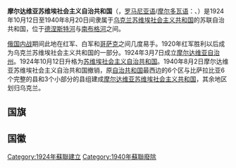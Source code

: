 {{expand|time=2013-04-14T07:18:48+00:00}}
{{unreferenced|time=2013-04-14T07:18:48+00:00}}
{{Infobox Former Country
|native_name            = {{lang|ru|Молдавская Автономная Советская Социалистическая Республика}}<br />
{{lang|ro-Cyrl|Република Аутономэ Советикэ Cочиалистэ Молдовеняскэ}}<br />
{{lang|ro-Latn|Republica Autonomă Sovietică Socialistă Moldovenească}}
|conventional_long_name = 摩尔达维亚苏维埃社会主义自治共和国
|government_type =苏联自治共和国
|common_name            = 摩尔达维亚
|continent              = 欧洲
|region                 = 东欧
|capital               = [[巴尔塔|巴尔塔]]（1924-28）<br>[[科托夫斯克_(烏克蘭)|科托夫斯克]]（1928-29）<br />[[蒂拉斯波爾|蒂拉斯波爾]]（1929-40）
|year_start             = 1924年
|date_start             = 10月12日    
|year_end               = 1940年
|date_end               = 8月2日
|p1                     = 摩尔达维亚自治州
|flag_p1                = Flag of Ukrainian SSR (1919-1929).svg
|p2                     = 波多利亞省
|flag_p2                = Coat of arms of Podolye Governorate 1856.svg
|s1                     = 摩爾達維亞蘇維埃社會主義共和國
|flag_s1                = Flag of Moldavian SSR (1941-1952).svg
|s2                     = 烏克蘭蘇維埃社會主義共和國
|flag_s2                = Flag of Ukrainian SSR (1937-1949).svg
|image_flag   = Flag of Moldavian Autonomous Soviet Socialist Republic.svg
|flag_type              = 旗幟 (1938-1940)
|flag                   = 摩爾達維亞蘇維埃社會主義共和國國旗
|image_coat   = Emblem of the Moldavian ASSR (1929-1938).svg
|symbol_type            = 紋章 (1938-1940)
|image_map = Romania MASSR 1920 es.svg
|image_map2 = Soviet Union - Moldavian ASSR (1930, zoom).svg
|image_map3 = Romania MASSR 1920.svg
|today               = {{flag|德涅斯特河沿岸}}<br />{{flag|摩爾多瓦}}<br>{{flag|乌克兰}}
}}
{{NOT|摩尔达维亚苏维埃社会主义共和国}}
'''摩尔达维亚苏维埃社会主义自治共和国'''（{{lang-ru|Молдавская Автономная Советская Социалистическая Республика}}，[[罗马尼亚语|罗马尼亚语]]/[[摩尔多瓦语|摩尔多瓦语]]：{{lang|ro-Cyrl|Република Аутономэ Советикэ Cочиалистэ Молдовеняскэ}}、{{lang|ro-Latn|Republica Autonomă Sovietică Socialistă Moldovenească}}）是1924年10月12日至1940年8月20日间隶属于[[乌克兰苏维埃社会主义共和国|乌克兰苏维埃社会主义共和国]]的苏联自治共和国，位于[[德涅斯特河|德涅斯特河]]与[[南布格河|南布格河]]之间。

[[俄国内战|俄国内战]]期间此地在红军、白军和[[哥萨克|哥萨克]]之间几度易手。1920年红军胜利以后成为乌克兰苏维埃社会主义共和国的一部分。1924年3月7日成立[[摩尔达维亚|摩尔达维亚]][[自治州|自治州]]。1924年10月12日升格为[[苏维埃社会主义自治共和国|苏维埃社会主义自治共和国]]。1940年8月2日摩尔达维亚苏维埃社会主义自治共和国撤销，原[[自治共和国|自治共和国]]最西边的6个区与比萨拉比亚6个完整的县和3个小部分的县组建成[[摩尔达维亚苏维埃社会主义共和国|摩尔达维亚苏维埃社会主义共和国]]，其余地区划归乌克兰。

== 国旗 ==
{{gallery
|File:Flag of Moldavian Autonomous Soviet Socialist Republic (1925-1932).svg|（1925－1932）
|File:Flag of Moldavian Autonomous Soviet Socialist Republic (1937-1938).svg|（1937－1938）
|File:Flag of Moldavian Autonomous Soviet Socialist Republic.svg|（1938－1940）
}}
== 国徽 ==
{{gallery
|File:Emblem of the Ukrainian SSR (1919-1929).svg|1924年—1929年
|File:Coat of Arms of Moldavian ASSR (1927-1938).png|1927年—1938年
|File:Emblem of the Moldavian ASSR (1929-1938).svg|1929年—1938年
|File:COA Moldavian ASSR.png|1939年—1940年
|File:Coat of Arms of Moldavian ASSR (1938-1940).png|1938年—1940年
|File:Emblem of the Moldavian SSR (1940-1941).svg|1940年
}}

[[Category:1924年蘇聯建立|Category:1924年蘇聯建立]]
[[Category:1940年蘇聯廢除|Category:1940年蘇聯廢除]]